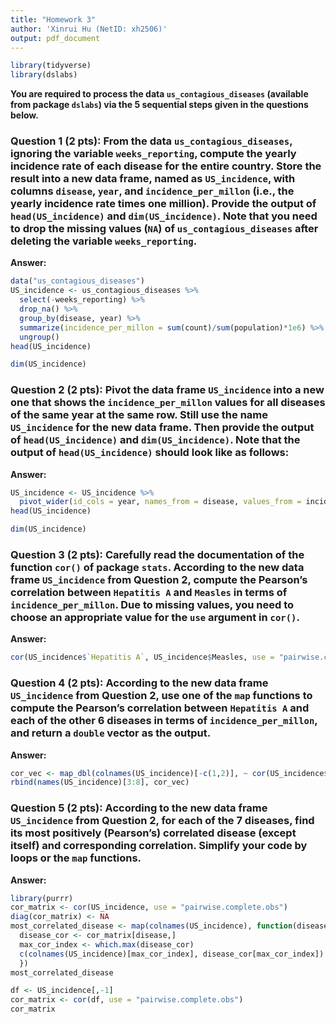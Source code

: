 ---
title: "Homework 3"
author: 'Xinrui Hu (NetID: xh2506)'
output: pdf_document
---

```{r load_packages, include=FALSE}
library(tidyverse)
library(dslabs)
```

**You are required to process the data `us_contagious_diseases` (available from package `dslabs`) via the 5 sequential steps given in the questions below.**

### Question 1 (2 pts): From the data `us_contagious_diseases`, ignoring the variable `weeks_reporting`, compute the yearly incidence rate of each disease for the entire country. Store the result into a new data frame, named as `US_incidence`, with columns `disease`, `year`, and `incidence_per_millon` (i.e., the yearly incidence rate times one million). Provide the output of `head(US_incidence)` and `dim(US_incidence)`. Note that you need to drop the missing values (`NA`) of `us_contagious_diseases` after deleting the variable `weeks_reporting`. 
**Answer:** 
```{r}
data("us_contagious_diseases")
US_incidence <- us_contagious_diseases %>%
  select(-weeks_reporting) %>% 
  drop_na() %>%
  group_by(disease, year) %>%
  summarize(incidence_per_millon = sum(count)/sum(population)*1e6) %>%
  ungroup()
head(US_incidence)
```
```{r}
dim(US_incidence)
```


### Question 2 (2 pts): Pivot the data frame `US_incidence` into a new one that shows the `incidence_per_millon` values for all diseases of the same year at the same row. Still use  the name `US_incidence` for the new data frame. Then provide the output of `head(US_incidence)` and `dim(US_incidence)`. Note that the output of `head(US_incidence)` should look like as follows:
**Answer:** 
```{r}
US_incidence <- US_incidence %>%
  pivot_wider(id_cols = year, names_from = disease, values_from = incidence_per_millon)
head(US_incidence)
```
```{r}
dim(US_incidence)
```



### Question 3 (2 pts): Carefully read the documentation of the function `cor()` of package `stats`. According to the new data frame `US_incidence` from Question 2, compute the Pearson's correlation between `Hepatitis A` and `Measles` in terms of `incidence_per_millon`. Due to missing values, you need to choose an appropriate value for the `use` argument in `cor()`.
**Answer:** 
```{r}
cor(US_incidence$`Hepatitis A`, US_incidence$Measles, use = "pairwise.complete.obs", method = "pearson")
```


### Question 4 (2 pts): According to the new data frame `US_incidence` from Question 2, use one of the `map` functions to compute the Pearson's correlation between `Hepatitis A` and each of the other 6 diseases in terms of `incidence_per_millon`, and return a `double` vector as the output.
**Answer:** 
```{r}
cor_vec <- map_dbl(colnames(US_incidence)[-c(1,2)], ~ cor(US_incidence$'Hepatitis A', US_incidence[, .x], use = "pairwise.complete.obs"), method = "pearson")
rbind(names(US_incidence)[3:8], cor_vec)
```




### Question 5 (2 pts): According to the new data frame `US_incidence` from Question 2, for each of the 7 diseases, find its most positively (Pearson's) correlated disease (except itself) and corresponding correlation. Simplify your code by loops or the `map` functions. 
**Answer:** 
```{r}
library(purrr)
cor_matrix <- cor(US_incidence, use = "pairwise.complete.obs")
diag(cor_matrix) <- NA
most_correlated_disease <- map(colnames(US_incidence), function(disease) {
  disease_cor <- cor_matrix[disease,]
  max_cor_index <- which.max(disease_cor)
  c(colnames(US_incidence)[max_cor_index], disease_cor[max_cor_index])
  })
most_correlated_disease
```

```{r}
df <- US_incidence[,-1]
cor_matrix <- cor(df, use = "pairwise.complete.obs")
cor_matrix
```



